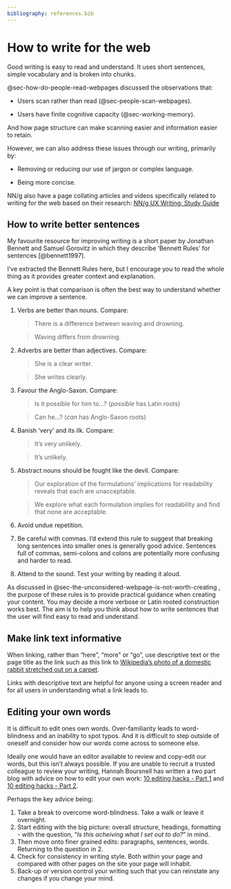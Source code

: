 ```yaml
---
bibliography: references.bib
---
```


# How to write for the web {#sec-how-to-write-for-the-web}

::: {.callout-important .unnumbered title="Summary" appearance="simple" icon="false"}
Good writing is easy to read and understand. It uses short sentences, simple vocabulary and is broken into chunks.
:::

@sec-how-do-people-read-webpages discussed the observations that:

-   Users scan rather than read (@sec-people-scan-webpages).

-   Users have finite cognitive capacity (@sec-working-memory).

And how page structure can make scanning easier and information easier to retain.

However, we can also address these issues through our writing, primarily by:

-   Removing or reducing our use of jargon or complex language.

-   Being more concise.

NN/g also have a page collating articles and videos specifically related to writing for the web based on their research: [NN/g UX Writing: Study Guide](https://www.nngroup.com/articles/ux-writing-study-guide/)

## How to write better sentences {#sec-how-to-write-better-sentences}

My favourite resource for improving writing is a short paper by Jonathan Bennett and Samuel Gorovitz in which they describe 'Bennett Rules' for sentences [@bennett1997].

I've extracted the Bennett Rules here, but I encourage you to read the whole thing as it provides greater context and explanation.

A key point is that comparison is often the best way to understand whether we can improve a sentence.

1.  Verbs are better than nouns. Compare:

    > There is a difference between waving and drowning.

    > Waving differs from drowning.

2.  Adverbs are better than adjectives. Compare:

    > She is a clear writer.

    > She writes clearly.

3.  Favour the Anglo-Saxon. Compare:

    > Is it possible for him to...? (*possible* has Latin roots)

    > Can he...? (*can* has Anglo-Saxon roots)

4.  Banish 'very' and its ilk. Compare:

    > It's very unlikely.

    > It's unlikely.

5.  Abstract nouns should be fought like the devil. Compare:

    > Our exploration of the formulations' implications for readability reveals that each are unacceptable.

    > We explore what each formulation implies for readability and find that none are acceptable.

6.  Avoid undue repetition.

7.  Be careful with commas. I'd extend this rule to suggest that breaking long sentences into smaller ones is generally good advice. Sentences full of commas, semi-colons and colons are potentially more confusing and harder to read.

8.  Attend to the sound. Test your writing by reading it aloud.

As discussed in @sec-the-unconsidered-webpage-is-not-worth-creating , the purpose of these rules is to provide practical guidance when creating your content. You may decide a more verbose or Latin rooted construction works best. The aim is to help you think about how to write sentences that the user will find easy to read and understand.

## Make link text informative {#sec-make-link-text-informative}

When linking, rather than "here", "more" or "go", use descriptive text or the page title as the link such as this link to [Wikipedia's photo of a domestic rabbit stretched out on a carpet](https://en.wikipedia.org/wiki/Domestic_rabbit#/media/File:Domestic_Rabbit_Relaxed_on_Carpet.jpg).

Links with descriptive text are helpful for anyone using a screen reader and for all users in understanding what a link leads to.

## Editing your own words {#sec-editing-your-own-words}

It is difficult to edit ones own words. Over-familiarity leads to word-blindness and an inability to spot typos. And it is difficult to step outside of oneself and consider how our words come across to someone else.

Ideally one would have an editor available to review and copy-edit our words, but this isn't always possible. If you are unable to recruit a trusted colleague to review your writing, Hannah Boursnell has written a two part blog with advice on how to edit your own work: [10 editing hacks - Part 1](https://www.hannahboursnell.com/blog/10editinghacks) and [10 editing hacks - Part 2](https://www.hannahboursnell.com/blog/10editinghacks2).

Perhaps the key advice being:

1.  Take a break to overcome word-blindness. Take a walk or leave it overnight.
2.  Start editing with the big picture: overall structure, headings, formatting - with the question, "*Is this acheiving what I set out to do?*" in mind.
3.  Then move onto finer grained edits: paragraphs, sentences, words. Returning to the question in 2.
4.  Check for consistency in writing style. Both within your page and compared with other pages on the site your page will inhabit.
5.  Back-up or version control your writing such that you can reinstate any changes if you change your mind.
